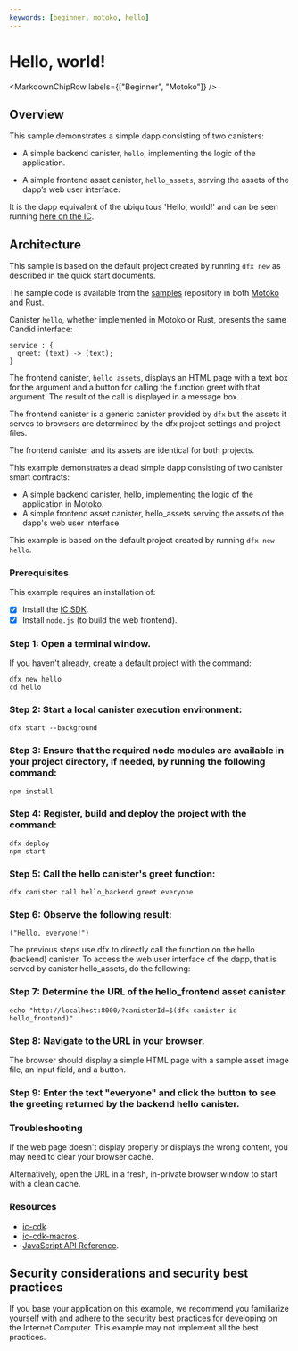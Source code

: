 ```yaml
---
keywords: [beginner, motoko, hello]
---
```



# Hello, world!

<MarkdownChipRow labels={["Beginner", "Motoko"]} />

## Overview 
This sample demonstrates a simple dapp consisting of two canisters:

-   A simple backend canister, `hello`, implementing the logic of the application.

-   A simple frontend asset canister, `hello_assets`, serving the assets of the dapp’s web user interface.

It is the dapp equivalent of the ubiquitous 'Hello, world!' and can be seen running [here on the IC](https://6lqbm-ryaaa-aaaai-qibsa-cai.ic0.app/).

## Architecture

This sample is based on the default project created by running `dfx new` as described in the quick start documents.

The sample code is available from the [samples](https://github.com/dfinity/examples) repository in both [Motoko](https://github.com/dfinity/examples/tree/master/motoko/hello) and [Rust](https://github.com/dfinity/examples/tree/master/rust/hello).

Canister `hello`, whether implemented in Motoko or Rust, presents the same Candid interface:

    service : {
      greet: (text) -> (text);
    }

The frontend canister, `hello_assets`, displays an HTML page with a text box for the argument and a button for calling the function greet with that argument. The result of the call is displayed in a message box.

The frontend canister is a generic canister provided by `dfx` but the assets it serves to browsers are determined by the dfx project settings and project files.

The frontend canister and its assets are identical for both projects.

This example demonstrates a dead simple dapp consisting of two canister smart contracts:

- A simple backend canister, hello, implementing the logic of the application in Motoko.
- A simple frontend asset canister, hello_assets serving the assets of the dapp's web user interface.

This example is based on the default project created by running `dfx new hello`.

### Prerequisites
This example requires an installation of:
- [x] Install the [IC SDK](https://internetcomputer.org/docs/current/developer-docs/setup/install/index.mdx).
- [x] Install `node.js` (to build the web frontend).

 ### Step 1: Open a terminal window.

If you haven't already, create a default project with the command:

```
dfx new hello
cd hello
```

 ### Step 2: Start a local canister execution environment:

```
dfx start --background
```

 ### Step 3: Ensure that the required node modules are available in your project directory, if needed, by running the following command:

```
npm install
```

 ### Step 4: Register, build and deploy the project with the command:

```
dfx deploy
npm start
```

 ### Step 5: Call the hello canister's greet function:

```
dfx canister call hello_backend greet everyone
```

 ### Step 6: Observe the following result:

```
("Hello, everyone!")
```

The previous steps use dfx to directly call the function on the hello (backend) canister. To access the web user interface of the dapp, that is served by canister hello_assets, do the following:

 ### Step 7: Determine the URL of the hello_frontend asset canister.

```
echo "http://localhost:8000/?canisterId=$(dfx canister id hello_frontend)"
```

 ### Step 8: Navigate to the URL in your browser.
The browser should display a simple HTML page with a sample asset image file, an input field, and a button.

 ### Step 9: Enter the text "everyone" and click the button to see the greeting returned by the backend hello canister.

### Troubleshooting
If the web page doesn't display properly or displays the wrong content, you may need to clear your browser cache.

Alternatively, open the URL in a fresh, in-private browser window to start with a clean cache.


### Resources
- [ic-cdk](https://docs.rs/ic-cdk/latest/ic_cdk/).
- [ic-cdk-macros](https://docs.rs/ic-cdk-macros).
- [JavaScript API Reference](https://erxue-5aaaa-aaaab-qaagq-cai.ic0.app/).


## Security considerations and security best practices

If you base your application on this example, we recommend you familiarize yourself with and adhere to the [security best practices](https://internetcomputer.org/docs/current/references/security/) for developing on the Internet Computer. This example may not implement all the best practices.


